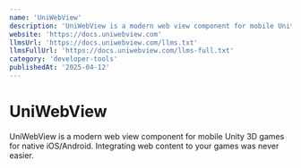 ```yaml
---
name: 'UniWebView'
description: 'UniWebView is a modern web view component for mobile Unity 3D games for native iOS/Android. Integrating web content to your games was never easier.'
website: 'https://docs.uniwebview.com'
llmsUrl: 'https://docs.uniwebview.com/llms.txt'
llmsFullUrl: 'https://docs.uniwebview.com/llms-full.txt'
category: 'developer-tools'
publishedAt: '2025-04-12'
---
```


# UniWebView

UniWebView is a modern web view component for mobile Unity 3D games for native iOS/Android. Integrating web content to your games was never easier.
